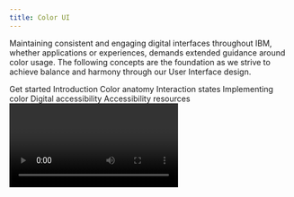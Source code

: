 ```yaml
---
title: Color UI
---
```



<PageDescription>

Maintaining consistent and engaging digital interfaces throughout IBM, whether
applications or experiences, demands extended guidance around color usage. The
following concepts are the foundation as we strive to achieve balance and
harmony through our User Interface design.

</PageDescription>

<AnchorLinks>
  <AnchorLink>Get started</AnchorLink>
  <AnchorLink>Introduction</AnchorLink>
  <AnchorLink>Color anatomy</AnchorLink>
  <AnchorLink>Interaction states</AnchorLink>
  <AnchorLink>Implementing color</AnchorLink>
  <AnchorLink>Digital accessibility</AnchorLink>
  <AnchorLink>Accessibility resources</AnchorLink>
</AnchorLinks>

<Video vimeoId="281513790" />

## Get started

<Row className="resource-card-group">
<Column colMd={4} colLg={4} noGutterSm>
    <ResourceCard
      subTitle="Start withy the IBM Design kit"
      aspectRatio="2:1"
      href="https://ibm.com/standards/web/design-kitt"
      >

![](/images/SketchIcon.svg)

  </ResourceCard>
</Column>
<Column colMd={4} colLg={4} noGutterSm>
    <ResourceCard
      subTitle="Color Palettes for Adobe™(.ase)"
      aspectRatio="2:1"
      href="/files/IBM-color-palettes.zip"
      actionIcon="download"
      >

![](/images/ase.svg)

  </ResourceCard>
</Column>
</Row>

## Introduction

Application of our color palette brings a unified and recognizable consistency to IBM’s vast array of digital products and interfaces. This consistency is grounded by a set of well-defined rules on how to work with our component library in the context of dark and light themes.

![UI screenshot example](/images/introduction.gif)

## Color anatomy

The Neutral Gray family is dominant in our UI, making use of subtle shifts in value to help organize content into distinct zones. The core Blue family has been designated as the primary action color across all products and experiences. Additional colors are used sparingly and purposefully.

<ColorGrid colorFamily="blue" />
<ColorGrid colorFamily="gray" />
<!-- possible TODO: remove inline style -->
<ColorGrid colorFamily="alerts" style="margin-top: 2rem" />
<Caption>Alerts Colors</Caption>

## Implementing color

Color is implemented through the [Carbon Design System](http://www.carbondesignsystem.com) which uses tokens and themes to manage color. Tokens are role-based, and themes specify the color values that serve those roles in the UI.

| Term    | Definition                                                                                                  |
| ------- | ----------------------------------------------------------------------------------------------------------- |
| _Theme_ | The set of unique values assigned to the tokens of a Carbon interface.                                      |
| _Token_ | The code identifier for a unique role or set of roles. Tokens are universal and never change across themes. |
| _Role_  | The systematic usage(s) of a token. Roles cannot be changed between themes.                                 |
| _Value_ | The actual style (i.e. hex code) assigned to a token.                                                       |

### Tokens

Tokens are a method of abstracting color by role or usage, independent of the actual color values. For example, instead of needing to code all instances of input labels in a UI to be `#565656`, the form component in Carbon specifies the token for these lables, and that token is specified in a separate theme file to `$text-02` be `#565656`. For a different theme, that same `$text-02` token could be mapped to a different hex value, like `#ffffff`. Thus, tokens not only allow for more efficient color updates within a theme, but also enable any UI (or portion of a UI) built with Carbon to easily switch between different themes.
A single token can be associated with multiple roles, but only if the color value is used consistently across those roles. This allows for uniform color application across themes while maintaining full styling flexibility.

With this system, all Carbon users can create their own themes by assigning new values to the established color tokens. IBM products should use the IBM default themes.

### Themes

Themes serve as an organizational framework for color in Carbon, with each theme based on a specific primary background color. Default light themes use White and Gray 10 backgrounds and default dark themes use Gray 100, 90 and 80 backgrounds. Default color tokens are provided for each component based on the primary background color. _Gray 80 coming soon._

<Row class="color-blocks">
<Column colSm={1} colMd={1} colLg={2}>

<div class="bx--aspect-ratio bx--aspect-ratio--1x1">
  <div class="bx--aspect-ratio--object color-square color-square--white">
    White
  </div>
</div>

<Caption>Light</Caption>

</Column>
<Column colSm={1} colMd={1} colLg={2}>

<div class="bx--aspect-ratio bx--aspect-ratio--1x1">
  <div class="bx--aspect-ratio--object color-square color-square--gray-10">
    Gray 10
  </div>
</div>

</Column>
<Column colSm={1} colMd={1} colLg={2}>

<div class="bx--aspect-ratio bx--aspect-ratio--1x1">
  <div class="bx--aspect-ratio--object color-square color-square--gray-100">
    Gray 100
  </div>
</div>

<Caption>Dark</Caption>

</Column>
<Column colSm={1} colMd={1} colLg={2}>

<div class="bx--aspect-ratio bx--aspect-ratio--1x1">
  <div class="bx--aspect-ratio--object color-square color-square--gray-90">
    Gray 90
  </div>
</div>

</Column>
<Column colSm={1} colMd={1} colLg={2}>

<div class="bx--aspect-ratio bx--aspect-ratio--1x1">
  <div class="bx--aspect-ratio--object color-square color-square--gray-80">
    Gray 80
  </div>
</div>

</Column>
</Row>

### Global background colors

| Color    | Role                    | Token            | Hex Value |                                            |
| -------- | ----------------------- | ---------------- | --------- | ------------------------------------------ |
| White    | Global Background Light | `$ui-background` | `#ffffff` | <ColorBlock size="xs">#ffffff</ColorBlock> |
| Gray 10  | Global Background Light | `$ui-background` | `#f3f3f3` | <ColorBlock size="xs">#f3f3f3</ColorBlock> |
| Gray 80  | Global Background Dark  | `$ui-background` | `#3d3d3d` | <ColorBlock size="xs">#3d3d3d</ColorBlock> |
| Gray 90  | Global Background Dark  | `$ui-background` | `#282828` | <ColorBlock size="xs">#282828</ColorBlock> |
| Gray 100 | Global Background Dark  | `$ui-background` | `#171717` | <ColorBlock size="xs">#171717</ColorBlock> |

### Light theme

Gray 10 components are generally paired with White backgrounds and White components with Gray 10 backgrounds. Some components, such as buttons and toggles, are common across both backgrounds.

<Row>
<Column colMd={4} colLg={6}>
<DoDontExample type="do" caption="Gray 10 Dropdown on White background.">

![](images/light-theme-do-1.svg)

</DoDontExample>
</Column>
<Column colMd={4} colLg={6}>
<DoDontExample type="do" caption="White Dropdown on Gray 10 background.">

![](images/light-theme-do-2.svg)

</DoDontExample>
</Column>
<Column colMd={4} colLg={6}>
<DoDontExample type="do" caption="White Overflow Menu on Gray 10 Card.">

![](images/light-theme-do-3.jpg)

</DoDontExample>
</Column>
<Column colMd={4} colLg={6}>
<DoDontExample type="dont" caption="Avoid use of midtones.">

![](images/light-theme-dont-1.svg)

</DoDontExample>
</Column>
</Row>

![UI against light](images/ui-against-light-bg.gif)

<Caption>
  Components with common colors across both light UI backgrounds
</Caption>

<Row>
<Column colMd={4} colLg={4}>

<div class="bx--aspect-ratio bx--aspect-ratio--1x1 bx--aspect-ratio--image">
  <div class="bx--aspect-ratio--object">

![](images/color-in-ui-evidence-light.png)

  </div>
</div>

<Caption>IBM Evidence Builder Prototype</Caption>

</Column>
<Column colMd={4} colLg={4}>

<div class="bx--aspect-ratio bx--aspect-ratio--1x1 bx--aspect-ratio--image">
  <div class="bx--aspect-ratio--object">

![](images/color-in-ui-radar-light.jpg)

  </div>
</div>

<Caption>IBM Radar Prototype</Caption>

</Column>
<Column colMd={4} colLg={4}>

<div class="bx--aspect-ratio bx--aspect-ratio--1x1 bx--aspect-ratio--image">
  <div class="bx--aspect-ratio--object">

![](images/color-in-ui-platform-light.jpg)

  </div>
</div>

<Caption>IBM Cloud Platform Prototype</Caption>

</Column>
</Row>

### Dark theme

Gray 90 components are generally paired with Gray 100 backgrounds and Gray 80 components with Gray 90 backgrounds. Some components, such as buttons and toggles, are common across all three dark UI backgrounds.

<Row>
<Column colMd={4} colLg={6}>
<DoDontExample type="do" caption="Gray 90 Dropdown on Gray 100 background.">

![](images/dark-theme-do-1.svg)

</DoDontExample>
</Column>
<Column colMd={4} colLg={6}>
<DoDontExample type="do" caption="Gray 80 Dropdown on Gray 90 background.">

![](images/dark-theme-do-2.svg)

</DoDontExample>
</Column>
<Column colMd={4} colLg={6}>
<DoDontExample type="do" caption="Gray 70 is sometimes used when compound components are being applied such as an overflow menu.">

![](images/dark-theme-do-3.jpg)

</DoDontExample>
</Column>
<Column colMd={4} colLg={6}>
<DoDontExample type="dont" caption="Do not apply components that are darker than the background unless using high contrast mode.">

![](images/dark-theme-dont-1.svg)

</DoDontExample>
</Column>
</Row>

![UI on dark](images/ui-against-dark-bg.gif)

<Caption>Components with common colors across all dark UI backgrounds</Caption>

<Row>
<Column colMd={4} colLg={4}>

<div class="bx--aspect-ratio bx--aspect-ratio--1x1 bx--aspect-ratio--image">
  <div class="bx--aspect-ratio--object">

![](images/color-in-ui-api-dark.jpg)

  </div>
</div>

<Caption>IBM Watson API Demo</Caption>

</Column>
<Column colMd={4} colLg={4}>

<div class="bx--aspect-ratio bx--aspect-ratio--1x1 bx--aspect-ratio--image">
  <div class="bx--aspect-ratio--object">

![](images/color-in-ui-security-dark.jpg)

  </div>
</div>

<Caption>IBM Security Cloud Prototype</Caption>

</Column>
<Column colMd={4} colLg={4}>

<div class="bx--aspect-ratio bx--aspect-ratio--1x1 bx--aspect-ratio--image">
  <div class="bx--aspect-ratio--object">

![](images/color-in-ui-health-dark.jpg)

  </div>
</div>

<Caption>IBM Watson Health Prototype</Caption>

</Column>
</Row>

### High contrast

In some cases, it is helpful to apply light components to dark backgrounds or light components to dark backgrounds. This technique is useful to focus attention or create visual tension when necessary.

<Row>
<Column colMd={4} colLg={6}>

![](images/high-contrast-do-dont-1.svg)

</Column>
<Column colMd={4} colLg={6}>

![](images/high-contrast-do-dont-2.svg)

</Column>
</Row>

## Interaction states

The primary interaction states have been defined for all colors within the palette. For values between Black and 70, interaction gets lighter and for values between 60 and White, interaction gets darker.

#### Hover

A unique set of color tokens are available for hover states. These colors are outside of the core palette and can be considered as half steps in between adjacent colors.

#### Active

The active state is two full steps lighter for values between 100 and 70 and two full steps darker for values between 60 and 10. _Exception: White shares the same active state as Gray 10 and Black shares the same active state as Gray 100. Example: the Gray 10 active state is Gray 30._

#### Selected

The selected state is one full step lighter for values between 100 and 70 and one full step darker for values between 60 and 10. _Exception: White shares the same selected state as Gray 10 and Black shares the same selected state as Gray 100. Example: the Gray 10 selected state is Gray 20._

#### Focus

The focus state usually appears as a Blue 60 border in the light theme and as a White border in the dark theme.

#### Disabled

Disabled components are unavailable for interaction, so they don’t receive hover or focus and are not subject to WC3 contrast compliance standards. In dark themes, disabled values are two full steps lighter than their respective background. In light themes, they are two full steps darker. For example, disabled text on a Gray 100 background is Gray 80. _Exception: the disabled value for both White and Gray 10 backgrounds is Gray 30._

<Row>
<Column>

![Example light theme interaction states](images/interaction-states-light-theme.svg)

<Caption>Example light theme interaction states</Caption>

![Example dark theme interaction states](images/interaction-states-dark-theme.svg)

<Caption>Example dark theme interaction states</Caption>

</Column>
</Row>

## Digital accessibility

Using various forms of contrast is the most important consideration when making user-friendly color and interface choices. Awareness of standards and color blindness best practices is the key to accessible color selection.

### WCAG 2.0 Standards

All type color combinations must pass WCAG AA standards of 4.5:1 for normal text and 3:1 for large text. For larger text, if the font weight is light (300) or normal (400) the text should be no smaller than 24px. If the font weight is Semi-Bold (600) then the large text should be no smaller than 19px.

The color families in our palette contain ten values from 10 to 100. White and Black sit outside those values. Black text is WCAG AA accessible on colors ranging from 10 to 50. White text is accessible on colors from 60 to 100.

![Blue color spectrum](images/wcag2-blues.svg)

Beyond black and white, the IBM color palette provides a range of accessible combinations. Subtracting the foreground value from the background value (or vice versa) helps determine whether that color combination meets the WCAG AA contrast ratio success criteria. If the difference between two values is 50 or greater, the colors are accessible. Anything below a difference of 50 may fail accessibility standards.

![Blue color do dont accesible example](images/wcag-dos-donts.svg)

### Color blindness

The most common form of color blindness is red/green, where sufferers mix up all colors which have red or green as part of the whole color. Our palette and its usage emphasize blues, darks and lights. These concepts ensure a pleasurable and consistent color experience for as many users as possible.

Those affected by Protanopia color blindness are less sensitive to red light, while sufferers of Deuteranopia have the same problem with green. For example, a person with Protanopia will confuse blue and purple because they can’t recognize the red element of the color purple. The third type of color deficiency, Tritanopia, is the least common and refers to sufferers who struggle to distinguish blue or yellow light. The image below shows what the rainbow may look like to individuals with each of these forms of color blindness.

<Row>
<Column colLg={8}>

![Common colors](images/chromatic.png)

</Column>
</Row>

## Accessibility resources

<Row className="resource-card-group">
  <Column colMd={4} colLg={4} noGutterSm>
    <ResourceCard
      subTitle="Color contrast analyzer"
      aspectRatio="2:1"
      href="https://marijohannessen.github.io/color-contrast-checker/"
      actionIcon="arrowRight"
    />
  </Column>
  <Column colMd={4} colLg={4} noGutterSm>
    <ResourceCard
      subTitle="Accessible color guide"
      aspectRatio="2:1"
      href="https://www.w3.org/TR/UNDERSTANDING-WCAG20/visual-audio-contrast-contrast.html"
      actionIcon="arrowRight"
    />
  </Column>
</Row>

<br />
<br />

For a complete look at color-related accessibility topics, visit the [Carbon Design System Accessibility](https://www.carbondesignsystem.com/guidelines/accessibility/overview) section.

